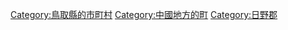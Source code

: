 {{Commonscat|Hino, Tottori}}
{{Catmore}}

{{DEFAULTSORT:Hino}}
[[Category:鳥取縣的市町村|Category:鳥取縣的市町村]]
[[Category:中國地方的町|Category:中國地方的町]]
[[Category:日野郡|Category:日野郡]]